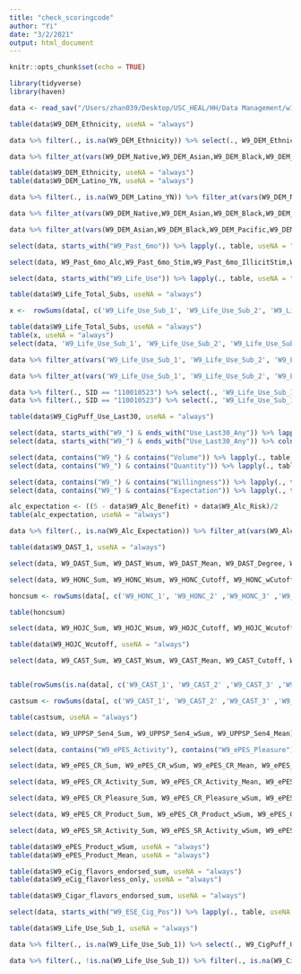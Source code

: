 ```yaml
---
title: "check_scoringcode"
author: "Yi"
date: "3/2/2021"
output: html_document
---
```


```r
knitr::opts_chunk$set(echo = TRUE)
```

```r
library(tidyverse)
library(haven)
```

```r
data <- read_sav("/Users/zhan039/Desktop/USC_HEAL/HH/Data Management/w1_10/02192021/H_H_DATA_W1-W10_02012021.sav")
```

```r
table(data$W9_DEM_Ethnicity, useNA = "always")

data %>% filter(., is.na(W9_DEM_Ethnicity)) %>% select(., W9_DEM_Ethnicity, W9_DEM_Native,W9_DEM_Asian,W9_DEM_Black,W9_DEM_Pacific,W9_DEM_White,W9_DEM_Other,W9_DEM_Multi,W9_DEM_Latino_YN) %>% filter_at(vars(W9_DEM_Native,W9_DEM_Asian,W9_DEM_Black,W9_DEM_Pacific,W9_DEM_White,W9_DEM_Other,W9_DEM_Multi,W9_DEM_Latino_YN), any_vars(. %in% 1))

data %>% filter_at(vars(W9_DEM_Native,W9_DEM_Asian,W9_DEM_Black,W9_DEM_Pacific,W9_DEM_White,W9_DEM_Other,W9_DEM_Multi,W9_DEM_Latino_YN), any_vars(is.na(.))) %>% select(., W9_DEM_Native,W9_DEM_Asian,W9_DEM_Black,W9_DEM_Pacific,W9_DEM_White,W9_DEM_Other,W9_DEM_Multi,W9_DEM_Latino_YN)

table(data$W9_DEM_Ethnicity, useNA = "always")
table(data$W9_DEM_Latino_YN, useNA = "always")

data %>% filter(., is.na(W9_DEM_Latino_YN)) %>% filter_at(vars(W9_DEM_Native,W9_DEM_Asian,W9_DEM_Black,W9_DEM_Pacific,W9_DEM_White,W9_DEM_Other,W9_DEM_Multi), any_vars(. %in% 1))

data %>% filter_at(vars(W9_DEM_Native,W9_DEM_Asian,W9_DEM_Black,W9_DEM_Pacific,W9_DEM_White,W9_DEM_Other,W9_DEM_Multi), all_vars(. %in% 0))

data %>% filter_at(vars(W9_DEM_Asian,W9_DEM_Black,W9_DEM_Pacific,W9_DEM_White,W9_DEM_Other,W9_DEM_Multi,W9_DEM_Latino_YN), all_vars(. %in% 0)) %>% filter(., W9_DEM_Native %in% 1) %>% select(., SID, W9_DEM_Ethnicity, W9_DEM_Native,W9_DEM_Asian,W9_DEM_Black,W9_DEM_Pacific,W9_DEM_White,W9_DEM_Other,W9_DEM_Multi,W9_DEM_Latino_YN)
```

```r
select(data, starts_with("W9_Past_6mo")) %>% lapply(., table, useNA = "always")

select(data, W9_Past_6mo_Alc,W9_Past_6mo_Stim,W9_Past_6mo_IllicitStim,W9_Past_6mo_RxStim,W9_Past_6mo_Opioids,W9_Past_6mo_RxDrugs,W9_Past_6mo_SoftDrugs,W9_Past_6mo_IllicitDrugs,W9_Past_6mo_PsychedelicDrugs,W9_Past_6mo_HardDrugs,W9_Past_6mo_DrugOrAlc,W9_Past_6mo_eCig_Any,W9_Past_6mo_eCig_Any_2,W9_Past_6mo_eCig_Nic,W9_Past_6mo_eCig_noNic,W9_Past_6mo_Cig,W9_Past_6mo_Cigar,W9_Past_6mo_Combust,W9_Past_6mo_Combust_no_Blunts,W9_Past_6mo_Nic,W9_Past_6mo_Nic_no_Blunts,W9_Past_6mo_Tob,W9_Past_6mo_Tob_no_Blunts,W9_Past_6mo_Mj_Any_2,W9_Past_6mo_Mj_Any_4) %>% lapply(., table, useNA = "always")
```

```r
select(data, starts_with("W9_Life_Use")) %>% lapply(., table, useNA = "always")

table(data$W9_Life_Total_Subs, useNA = "always")

x <-  rowSums(data[, c('W9_Life_Use_Sub_1', 'W9_Life_Use_Sub_2', 'W9_Life_Use_Sub_3', 'W9_Life_Use_Sub_29', 'W9_Life_Use_Sub_31', 'W9_Life_Use_Sub_32', 'W9_Life_Use_Sub_5', 'W9_Life_Use_Sub_6', 'W9_Life_Use_Sub_7', 'W9_Life_Use_Sub_8','W9_Life_Use_Sub_10', 'W9_Life_Use_Sub_25', 'W9_Life_Use_Sub_27', 'W9_Life_Use_Sub_26', 'W9_Life_Use_Sub_30', 'W9_Life_Use_Sub_11', 'W9_Life_Use_Sub_12', 'W9_Life_Use_Sub_13', 'W9_Life_Use_Sub_14', 'W9_Life_Use_Sub_17', 'W9_Life_Use_Sub_20', 'W9_Life_Use_Sub_23', 'W9_Life_Use_Sub_21', 'W9_Life_Use_Sub_18', 'W9_Life_Use_Sub_24' )], na.rm = TRUE)

table(data$W9_Life_Total_Subs, useNA = "always")
table(x, useNA = "always")
select(data, 'W9_Life_Use_Sub_1', 'W9_Life_Use_Sub_2', 'W9_Life_Use_Sub_3', 'W9_Life_Use_Sub_29', 'W9_Life_Use_Sub_31', 'W9_Life_Use_Sub_32', 'W9_Life_Use_Sub_5', 'W9_Life_Use_Sub_6', 'W9_Life_Use_Sub_7', 'W9_Life_Use_Sub_8','W9_Life_Use_Sub_10', 'W9_Life_Use_Sub_25', 'W9_Life_Use_Sub_27', 'W9_Life_Use_Sub_26', 'W9_Life_Use_Sub_30', 'W9_Life_Use_Sub_11', 'W9_Life_Use_Sub_12', 'W9_Life_Use_Sub_13', 'W9_Life_Use_Sub_14', 'W9_Life_Use_Sub_17', 'W9_Life_Use_Sub_20', 'W9_Life_Use_Sub_23', 'W9_Life_Use_Sub_21', 'W9_Life_Use_Sub_18', 'W9_Life_Use_Sub_24', W9_Life_Total_Subs)

data %>% filter_at(vars('W9_Life_Use_Sub_1', 'W9_Life_Use_Sub_2', 'W9_Life_Use_Sub_3', 'W9_Life_Use_Sub_29', 'W9_Life_Use_Sub_31', 'W9_Life_Use_Sub_32', 'W9_Life_Use_Sub_5', 'W9_Life_Use_Sub_6', 'W9_Life_Use_Sub_7', 'W9_Life_Use_Sub_8','W9_Life_Use_Sub_10', 'W9_Life_Use_Sub_25', 'W9_Life_Use_Sub_27', 'W9_Life_Use_Sub_26', 'W9_Life_Use_Sub_30', 'W9_Life_Use_Sub_11', 'W9_Life_Use_Sub_12', 'W9_Life_Use_Sub_13', 'W9_Life_Use_Sub_14', 'W9_Life_Use_Sub_17', 'W9_Life_Use_Sub_20', 'W9_Life_Use_Sub_23', 'W9_Life_Use_Sub_21', 'W9_Life_Use_Sub_18', 'W9_Life_Use_Sub_24'), all_vars(is.na(.)))

data %>% filter_at(vars('W9_Life_Use_Sub_1', 'W9_Life_Use_Sub_2', 'W9_Life_Use_Sub_3', 'W9_Life_Use_Sub_29', 'W9_Life_Use_Sub_31', 'W9_Life_Use_Sub_32', 'W9_Life_Use_Sub_5', 'W9_Life_Use_Sub_6', 'W9_Life_Use_Sub_7', 'W9_Life_Use_Sub_8','W9_Life_Use_Sub_10', 'W9_Life_Use_Sub_25', 'W9_Life_Use_Sub_27', 'W9_Life_Use_Sub_26', 'W9_Life_Use_Sub_30', 'W9_Life_Use_Sub_11', 'W9_Life_Use_Sub_12', 'W9_Life_Use_Sub_13', 'W9_Life_Use_Sub_14', 'W9_Life_Use_Sub_17', 'W9_Life_Use_Sub_20', 'W9_Life_Use_Sub_23', 'W9_Life_Use_Sub_21', 'W9_Life_Use_Sub_18', 'W9_Life_Use_Sub_24'), all_vars(. %in% 1))

data %>% filter(., SID == "110010523") %>% select(., 'W9_Life_Use_Sub_1', 'W9_Life_Use_Sub_2', 'W9_Life_Use_Sub_3', 'W9_Life_Use_Sub_29', 'W9_Life_Use_Sub_31', 'W9_Life_Use_Sub_32', 'W9_Life_Use_Sub_5', 'W9_Life_Use_Sub_6', 'W9_Life_Use_Sub_7', 'W9_Life_Use_Sub_8','W9_Life_Use_Sub_10', 'W9_Life_Use_Sub_25', 'W9_Life_Use_Sub_27', 'W9_Life_Use_Sub_26', 'W9_Life_Use_Sub_30', 'W9_Life_Use_Sub_11', 'W9_Life_Use_Sub_12', 'W9_Life_Use_Sub_13', 'W9_Life_Use_Sub_14', 'W9_Life_Use_Sub_17', 'W9_Life_Use_Sub_20', 'W9_Life_Use_Sub_23', 'W9_Life_Use_Sub_21', 'W9_Life_Use_Sub_18', 'W9_Life_Use_Sub_24', W9_Life_Total_Subs) 
data %>% filter(., SID == "110010523") %>% select(., 'W9_Life_Use_Sub_1a', 'W9_Life_Use_Sub_2a', 'W9_Life_Use_Sub_3a', 'W9_Life_Use_Sub_29a', 'W9_Life_Use_Sub_31a', 'W9_Life_Use_Sub_32a', 'W9_Life_Use_Sub_5a', 'W9_Life_Use_Sub_6a', 'W9_Life_Use_Sub_7a', 'W9_Life_Use_Sub_8a','W9_Life_Use_Sub_10a', 'W9_Life_Use_Sub_25a', 'W9_Life_Use_Sub_27a', 'W9_Life_Use_Sub_26a', 'W9_Life_Use_Sub_30a', 'W9_Life_Use_Sub_11a', 'W9_Life_Use_Sub_12a', 'W9_Life_Use_Sub_13a', 'W9_Life_Use_Sub_14a', 'W9_Life_Use_Sub_17a', 'W9_Life_Use_Sub_20a', 'W9_Life_Use_Sub_23a', 'W9_Life_Use_Sub_21a', 'W9_Life_Use_Sub_18a', 'W9_Life_Use_Sub_24a', W9_Life_Total_Subs) 

table(data$W9_CigPuff_Use_Last30, useNA = "always")

select(data, starts_with("W9_") & ends_with("Use_Last30_Any")) %>% lapply(., table, useNA = "always")
select(data, starts_with("W9_") & ends_with("Use_Last30_Any")) %>% colnames(.) %>% as.data.frame(.)

select(data, contains("W9_") & contains("Volume")) %>% lapply(., table, useNA = "always")
select(data, contains("W9_") & contains("Quantity")) %>% lapply(., table, useNA = "always")

select(data, contains("W9_") & contains("Willingness")) %>% lapply(., table, useNA = "always")
select(data, contains("W9_") & contains("Expectation")) %>% lapply(., table, useNA = "always")

alc_expectation <- ((5 - data$W9_Alc_Benefit) + data$W9_Alc_Risk)/2
table(alc_expectation, useNA = "always")

data %>% filter(., is.na(W9_Alc_Expectation)) %>% filter_at(vars(W9_Alc_Benefit, W9_Alc_Risk), any_vars(!is.na(.))) %>% select(., SID, W9_Alc_Benefit, W9_Alc_Risk, W9_Alc_Expectation)
```

```r
table(data$W9_DAST_1, useNA = "always")

select(data, W9_DAST_Sum, W9_DAST_Wsum, W9_DAST_Mean, W9_DAST_Degree, W9_DAST_WDegree) %>% lapply(., table, useNA = "always")
```

```r
select(data, W9_HONC_Sum, W9_HONC_Wsum, W9_HONC_Cutoff, W9_HONC_wCutoff) %>% lapply(., table, useNA = "always")

honcsum <- rowSums(data[, c('W9_HONC_1', 'W9_HONC_2' ,'W9_HONC_3' ,'W9_HONC_4' ,'W9_HONC_5','W9_HONC_6' ,'W9_HONC_7' ,'W9_HONC_8','W9_HONC_9', 'W9_HONC_10')], na.rm = TRUE)

table(honcsum)

select(data, W9_HOJC_Sum, W9_HOJC_Wsum, W9_HOJC_Cutoff, W9_HOJC_Wcutoff) %>% lapply(., table, useNA = "always")

table(data$W9_HOJC_Wcutoff, useNA = "always")
```

```r
select(data, W9_CAST_Sum, W9_CAST_Wsum, W9_CAST_Mean, W9_CAST_Cutoff, W9_CAST_Wcutoff, contains("W9_CAST_BI_")) %>% lapply(., table, useNA = "always")


table(rowSums(is.na(data[, c('W9_CAST_1', 'W9_CAST_2' ,'W9_CAST_3' ,'W9_CAST_4' ,'W9_CAST_5','W9_CAST_6')])))

castsum <- rowSums(data[, c('W9_CAST_1', 'W9_CAST_2' ,'W9_CAST_3' ,'W9_CAST_4' ,'W9_CAST_5','W9_CAST_6')], na.rm = FALSE)

table(castsum, useNA = "always")
```

```r
select(data, W9_UPPSP_Sen4_Sum, W9_UPPSP_Sen4_wSum, W9_UPPSP_Sen4_Mean) %>% lapply(., table, useNA = "always")
```

```r
select(data, contains("W9_ePES_Activity"), contains("W9_ePES_Pleasure")) %>% lapply(., table, useNA = "always")

select(data, W9_ePES_CR_Sum, W9_ePES_CR_wSum, W9_ePES_CR_Mean, W9_ePES_SR_Sum, W9_ePES_SR_wSum, W9_ePES_SR_Mean) %>% lapply(., table, useNA = "always")

select(data, W9_ePES_CR_Activity_Sum, W9_ePES_CR_Activity_Mean, W9_ePES_CR_Activity_wSum) %>% lapply(., table, useNA = "always")

select(data, W9_ePES_CR_Pleasure_Sum, W9_ePES_CR_Pleasure_wSum, W9_ePES_CR_Pleasure_Mean) %>% lapply(., table, useNA = "always")

select(data, W9_ePES_CR_Product_Sum, W9_ePES_CR_Product_wSum, W9_ePES_CR_Product_Mean) %>% lapply(., table, useNA = "always")

select(data, W9_ePES_SR_Activity_Sum, W9_ePES_SR_Activity_wSum, W9_ePES_SR_Activity_Mean) %>% lapply(., table, useNA = "always")

table(data$W9_ePES_Product_wSum, useNA = "always")
table(data$W9_ePES_Product_Mean, useNA = "always")

```

```r
table(data$W9_eCig_flavors_endorsed_sum, useNA = "always")
table(data$W9_eCig_flavorless_only, useNA = "always")
```

```r
table(data$W9_Cigar_flavors_endorsed_sum, useNA = "always")
```

```r
select(data, starts_with("W9_ESE_Cig_Pos")) %>% lapply(., table, useNA = "always")
```

```r
table(data$W9_Life_Use_Sub_1, useNA = "always")

data %>% filter(., is.na(W9_Life_Use_Sub_1)) %>% select(., W9_CigPuff_Use_Last30) %>% table(., useNA = "always")

data %>% filter(., !is.na(W9_Life_Use_Sub_1)) %>% filter(., is.na(W9_CigPuff_Use_Last30)) %>% select(., W9_Life_Use_Sub_1, W9_CigPuff_Use_Last30)
```

